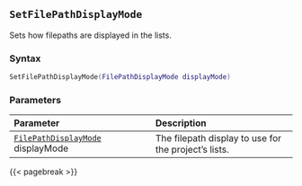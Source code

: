 ## `SetFilePathDisplayMode`

Sets how filepaths are displayed in the lists.

### Syntax {-}

``` .lua
SetFilePathDisplayMode(FilePathDisplayMode displayMode)
```

### Parameters {-}

**Parameter** | **Description**
| :-- | :-- |
[`FilePathDisplayMode`](#filepathdisplaymode) displayMode | The filepath display to use for the project's lists.

{{< pagebreak >}}
